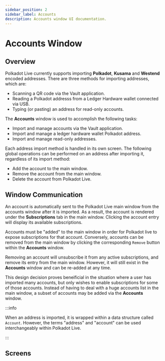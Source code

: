 ```yaml
---
sidebar_position: 2
sidebar_label: Accounts
description: Accounts window UI documentation.
---
```



# Accounts Window

## Overview

Polkadot Live currently supports importing __Polkadot__, __Kusama__ and __Westend__ encoded addresses. There are three methods for importing addresses, which are:

- Scanning a QR code via the Vault application.
- Reading a Polkadot addresss from a Ledger Hardware wallet connected via USB.
- Typing (or pasting) an address for read-only accounts.

The __Accounts__ window is used to accomplish the following tasks:

- Import and manage accounts via the Vault application.
- Import and manage a ledger hardware wallet Polkadot address.
- Import and manage read-only addresses.

Each address import method is handled in its own screen. The following global operations can be performed on an address after importing it, regardless of its import method:

- Add the account to the main window.
- Remove the account from the main window.
- Delete the account from Polkadot Live.

## Window Communication

An account is automatically sent to the Polkadot Live main window from the accounts window after it is imported. As a result, the account is rendered under the __Subscriptions__ tab in the main window. Clicking the account entry will display its available subscriptions.

Accounts must be "added" to the main window in order for Polkadot live to expose subscriptions for that account. Conversely, accounts can be removed from the main window by clicking the corresponding `Remove` button within the **Accounts** window. 

Removing an account will unsubscribe it from any active subscriptions, and remove its entry from the main window. However, it will still exist in the __Accounts__ window and can be re-added at any time.

This design decision proves beneificial in the situation where a user has imported many accounts, but only wishes to enable subscriptions for some of those accounts. Instead of having to deal with a huge accounts list in the main window, a subset of accounts may be added via the __Accounts__ window.

:::info

When an address is imported, it is wrapped within a data structure called `Account`. However, the terms "address" and "account" can be used interchangeably within Polkadot Live.

:::

## Screens

<DocCardList />
